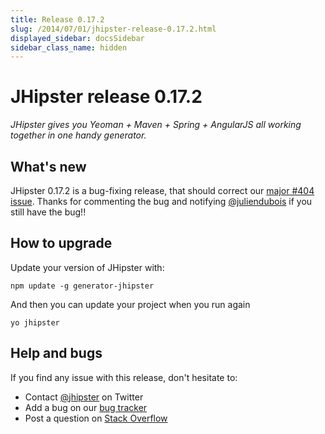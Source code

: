 ```yaml
---
title: Release 0.17.2
slug: /2014/07/01/jhipster-release-0.17.2.html
displayed_sidebar: docsSidebar
sidebar_class_name: hidden
---
```


JHipster release 0.17.2
==================

*JHipster gives you Yeoman + Maven + Spring + AngularJS all working together in one handy generator.*

What's new
----------

JHipster 0.17.2 is a bug-fixing release, that should correct our [major #404 issue](https://github.com/jhipster/generator-jhipster/issues/404). Thanks for commenting the bug and notifying [@juliendubois](https://twitter.com/juliendubois) if you still have the bug!!

How to upgrade
------------

Update your version of JHipster with:

```
npm update -g generator-jhipster
```

And then you can update your project when you run again

```
yo jhipster
```

Help and bugs
--------------

If you find any issue with this release, don't hesitate to:

- Contact [@jhipster](https://twitter.com/jhipster) on Twitter
- Add a bug on our [bug tracker](https://github.com/jhipster/generator-jhipster/issues?state=open)
- Post a question on [Stack Overflow](http://stackoverflow.com/tags/jhipster/info)
